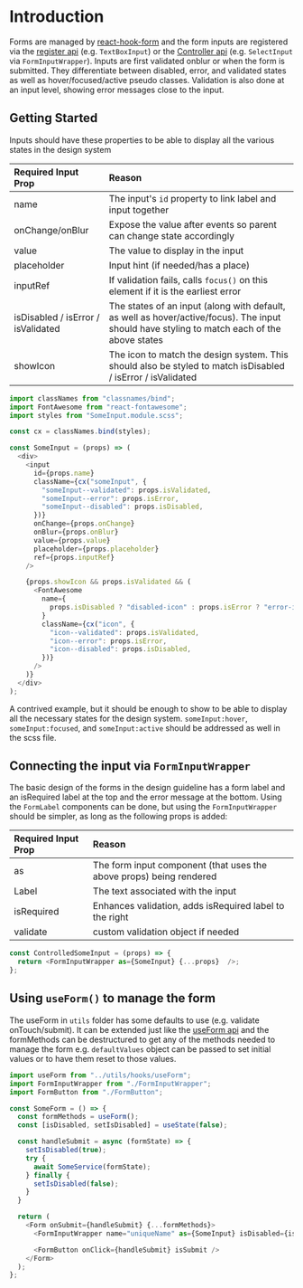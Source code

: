 
<Meta title="Form/Introduction" />

# Introduction

Forms are managed by [react-hook-form](https://react-hook-form.com/) and the form inputs are registered via the 
[register api](https://react-hook-form.com/api/useform/register) (e.g. `TextBoxInput`) or the [Controller api](https://react-hook-form.com/api/usecontroller/controller) 
(e.g. `SelectInput` via `FormInputWrapper`). Inputs are first validated onblur or when the form is submitted. They
differentiate between disabled, error, and validated states as well as hover/focused/active pseudo classes. Validation
is also done at an input level, showing error messages close to the input. 

## Getting Started

Inputs should have these properties to be able to display all the various states in the design system


| Required Input Prop | Reason |
| :--  | :-- |
| name | The input's `id` property to link label and input together |
| onChange/onBlur | Expose the value after events so parent can change state accordingly |
| value | The value to display in the input |
| placeholder | Input hint (if needed/has a place) |
| inputRef | If validation fails, calls `focus()` on this element if it is the earliest error |
| isDisabled / isError / isValidated | The states of an input (along with default, as well as hover/active/focus). The input should have styling to match each of the above states |
| showIcon | The icon to match the design system. This should also be styled to match isDisabled / isError / isValidated |

```js highlight-line="2"
import classNames from "classnames/bind";
import FontAwesome from "react-fontawesome";
import styles from "SomeInput.module.scss";

const cx = classNames.bind(styles);

const SomeInput = (props) => (
  <div>
    <input
      id={props.name}
      className={cx("someInput", {
        "someInput--validated": props.isValidated,
        "someInput--error": props.isError,
        "someInput--disabled": props.isDisabled,
      })}
      onChange={props.onChange}
      onBlur={props.onBlur}
      value={props.value}
      placeholder={props.placeholder}
      ref={props.inputRef}
    />

    {props.showIcon && props.isValidated && (
      <FontAwesome
        name={
          props.isDisabled ? "disabled-icon" : props.isError ? "error-icon" : "valid-icon"
        }
        className={cx("icon", {
          "icon--validated": props.isValidated,
          "icon--error": props.isError,
          "icon--disabled": props.isDisabled,
        })}
      />
    )}
  </div>
);
```
A contrived example, but it should be enough to show to be able to display all the necessary states for the
design system. `someInput:hover`, `someInput:focused`, and `someInput:active` should be addressed as well
in the scss file.

## Connecting the input via `FormInputWrapper`

The basic design of the forms in the design guideline has a form label and an isRequired label at the top
and the error message at the bottom. Using the `FormLabel` components can be done, but
using the `FormInputWrapper` should be simpler, as long as the following props is added:

| Required Input Prop | Reason |
| :--  | :-- |
| as | The form input component (that uses the above props) being rendered |
| Label | The text associated with the input |
| isRequired | Enhances validation, adds isRequired label to the right |
| validate | custom validation object if needed |

```js highlight-line="2"
const ControlledSomeInput = (props) => {
  return <FormInputWrapper as={SomeInput} {...props}  />;
};
```

## Using `useForm()` to manage the form

The useForm in `utils` folder has some defaults to use (e.g. validate onTouch/submit). It can be
extended just like the [useForm api](https://react-hook-form.com/api/useform) and the formMethods
can be destructured to get any of the methods needed to manage the form e.g. `defaultValues` object
can be passed to set initial values or to have them reset to those values.

```js highlight-line="2"
import useForm from "../utils/hooks/useForm";
import FormInputWrapper from "./FormInputWrapper";
import FormButton from "./FormButton";

const SomeForm = () => {
  const formMethods = useForm();
  const [isDisabled, setIsDisabled] = useState(false);

  const handleSubmit = async (formState) => {
    setIsDisabled(true);
    try {
      await SomeService(formState);
    } finally {
      setIsDisabled(false);
    }
  }

  return (
    <Form onSubmit={handleSubmit} {...formMethods}>
      <FormInputWrapper name="uniqueName" as={SomeInput} isDisabled={isDisabled} />

      <FormButton onClick={handleSubmit} isSubmit />
    </Form>
  );
};
```